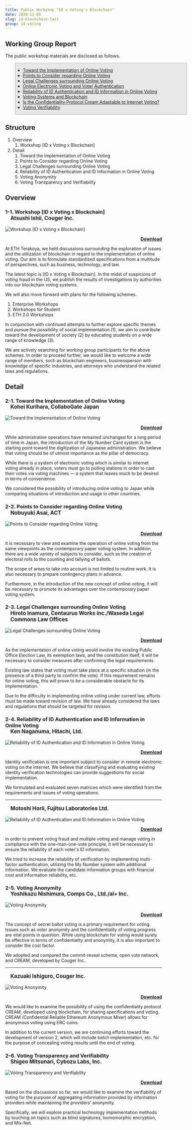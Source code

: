 ```yaml
---
title: Public Workshop "ID x Voting x Blockchain"
date: 2020-11-05
slug: id-blockchain-last
group: id-voting
---
```


## Working Group Report

The public workshop materials are disclosed as follows.

<div style="background-color:#e7e7e7;border:1px solid #a9a9a9;width: 550px;margin-bottom: 0rem;margin-left:2rem;">
<ul style="list-style-type: square;">
<li><a href="/pdf/2_for-the-realization-of-online-voting_en.pdf" target="_blank">Toward the Implementation of Online Voting</a></li>
<li><a href="/pdf/3_important-point-of-online-voting_en.pdf" target="_blank">Points to Consider regarding Online Voting</a></li>
<li><a href="/pdf/4_regal-consideration-of-online-voting_en.pdf" target="_blank">Legal Challenges surrounding Online Voting</a></li>
<li><a href="/pdf/5_online-voting-and-personal-authentication_en.pdf" target="_blank">Online Electronic Voting and Voter Authentication</a></li>
<li><a href="/pdf/5_ID-and-information-authentication-in-online-voting_en.pdf" target="_blank">Reliability of ID Authentication and ID Information in Online Voting</a></li>
<li><a href="/pdf/6_voting-system-and-blockchain_en.pdf" target="_blank">Voting Systems and Blockchain</a></li>
<li><a href="/pdf/6_utilization-of-blockchain-voting-application-cream_en.pdf" target="_blank">Is the Confidentiality Protocol Cream Adaptable to Internet Voting?</a></li>
<li><a href="/pdf/7_inspection-possibility-of-voting_en.pdf" target="_blank">Voting Verifiability</a></li>
</ul>
</div>

## Structure

1. Overview
   1. Workshop [ID x Voting x Blockchain]
2. Detail
   1. Toward the Implementation of Online Voting
   2. Points to Consider regarding Online Voting
   3. Legal Challenges surrounding Online Voting
   4. Reliability of ID Authentication and ID Information in Online Voting
   5. Voting Anonymity
   6. Voting Transparency and Verifiability

## Overview

### 1-1. Workshop [ID x Voting x Blockchain]
<p style="margin-top: -1em;font-weight: bold;font-size: 1.2em;margin-left: 1em;">Atsushi Ishii, Couger Inc.</p>

![Workshop [ID x Voting x Blockchain]](./images/section1_en.png)
<p style="text-align: right;font-weight:bold;"><a href="/pdf/1_terakoya-workshop-introduction_en.pdf" target="_blank">Download</a></p>
At ETH Terakoya, we held discussions surrounding the exploration of issues and the utilization of blockchain in regard to the implementation of online voting. Our aim is to formulate standardized specifications from a multitude of perspectives, such as business, technology, and law.

The latest topic is [ID x Voting x Blockchain].
In the midst of suspicions of voting fraud in the US, we publish the results of investigations by authorities into our blockchain voting systems.

We will also move forward with plans for the following schemes.
1. Enterprise Workshops
2. Workshops for Student
3. ETH 2.0 Workshops

In conjunction with continued attempts to further explore specific themes and pursue the possibility of social implementation (1), we aim to contribute toward the development of society (2) by educating students on a wide range of knowledge (3).

We are actively searching for working group participants for the above schemes.
In order to proceed further, we would like to welcome a wide range of members, such as blockchain engineers, businessperson with knowledge of specific industries, and attorneys who understand the related laws and regulations.

## Detail

### 2-1. Toward the Implementation of Online Voting

<p style="margin-top: -1em;font-weight: bold;font-size: 1.2em;margin-left: 1em;">Kohei Kurihara, CollaboGate Japan</p>

![Toward the Implementation of Online Voting](./images/section2_en.png)
<p style="text-align: right;font-weight:bold;"><a href="/pdf/2_for-the-realization-of-online-voting_en.pdf" target="_blank">Download</a></p>

While administrative operations have remained unchanged for a long period of time in Japan, the introduction of the My Number Card system is the starting point toward the digitization of Japanese administration. We believe that voting should be of utmost importance as the pillar of democracy.

While there is a system of electronic voting which is similar to internet voting already in place, voters must go to polling stations in order to cast their votes via voting machines — a system that leaves much to be desired in terms of convenience.

We considered the possibility of introducing online voting to Japan while comparing situations of introduction and usage in other countries.

### 2-2. Points to Consider regarding Online Voting

<p style="margin-top: -1em;font-weight: bold;font-size: 1.2em;margin-left: 1em;">Nobuyuki Asai, ACT</p>

![Points to Consider regarding Online Voting](./images/section3_en.png)
<p style="text-align: right;font-weight:bold;"><a href="/pdf/3_important-point-of-online-voting_en.pdf" target="_blank">Download</a></p>

It is necessary to view and examine the operation of online voting from the same viewpoints as the contemporary paper voting system. In addition, there are a wide variety of subjects to consider, such as the creation of electoral rolls to the counting and tallying of ballots.

The scope of areas to take into account is not limited to routine work. It is also necessary to prepare contingency plans in advance.

Furthermore, in the introduction of the new concept of online voting, it will be necessary to promote its advantages over the contemporary paper voting system.

### 2-3. Legal Challenges surrounding Online Voting

<p style="margin-top: -1em;font-weight: bold;font-size: 1.2em;margin-left: 1em;">Hiroto Inamura, Centaurus Works inc./Waseda Legal Commons Law Offices</p>

![Legal Challenges surrounding Online Voting](./images/section4_en.png)
<p style="text-align: right;font-weight:bold;"><a href="/pdf/4_regal-consideration-of-online-voting_en.pdf" target="_blank">Download</a></p>

As the implementation of online voting would involve the existing Public Office Election Law, its exemption laws, and the constitution itself, it will be necessary to consider measures after confirming the legal requirements.

Existing law states that voting must take place at a specific situation (in the presence of a third party to confirm the vote). If this requirement remains for online voting, this will prove to be a considerable obstacle for its implementation.

Due to the difficulty in implementing online voting under current law, efforts must be made toward revision of law. We have already considered the laws and regulations that should be targeted for revision.

### 2-4. Reliability of ID Authentication and ID Information in Online Voting

<p style="margin-top: -1em;font-weight: bold;font-size: 1.2em;margin-left: 1em;">Ken Naganuma, Hitachi, Ltd.</p>

![Reliability of ID Authentication and ID Information in Online Voting](./images/section5_en.png)
<p style="text-align: right;font-weight:bold;"><a href="/pdf/5_online-voting-and-personal-authentication_en.pdf" target="_blank">Download</a></p>

Identity verification is one important subject to consider in remote electronic voting on the Internet.
We believe that classifying and evaluating existing identity verification technologies can provide suggestions for social implementation.

We formulated and evaluated seven matrices which were identified from the requirements and issues of voting operations.

---

<p style="font-weight: bold;font-size: 1.2em;margin-left: 1em;">Motoshi Horii, Fujitsu Laboratories Ltd.</p>

![Reliability of ID Authentication and ID Information in Online Voting](./images/section6_en.png)
<p style="text-align: right;font-weight:bold;"><a href="/pdf/5_ID-and-information-authentication-in-online-voting_en.pdf" target="_blank">Download</a></p>

In order to prevent voting fraud and multiple voting and manage voting in compliance with the one-man-one-vote principle, it will be necessary to ensure the reliability of each voter's ID information.

We tried to increase the reliability of verification by implementing multi-factor authentication, utilizing the My Number system with additional information. We evaluate the candidate information groups with financial cost and information reliability, etc.

### 2-5. Voting Anonymity

<p style="margin-top: -1em;font-weight: bold;font-size: 1.2em;margin-left: 1em;">Yoshikazu Nishimura, Comps Co., Ltd./al+ Inc.</p>

![Voting Anonymity](./images/section7_en.png)
<p style="text-align: right;font-weight:bold;"><a href="/pdf/6_voting-system-and-blockchain_en.pdf" target="_blank">Download</a></p>

The concept of secret ballot voting is a primary requirement for voting. Issues such as voter anonymity and the confidentiality of voting progress are vital points in question. While using blockchain for voting would surely be effective in terms of confidentiality and anonymity, it is also important to consider the cost factor.

We adopted and compared the commit-reveal scheme, open vote network, and CREAM, developed by Couger Inc..

---

<p style="font-weight: bold;font-size: 1.2em;margin-left: 1em;">Kazuaki Ishiguro, Couger Inc.</p>

![Voting Anonymity](./images/section8_en.png)
<p style="text-align: right;font-weight:bold;"><a href="/pdf/6_utilization-of-blockchain-voting-application-cream_en.pdf" target="_blank">Download</a></p>

We would like to examine the possibility of using the confidentiality protocol CREAM, developed using blockchain, for sharing specifications and voting.
CREAM (Confidential Reliable Ethereum Anonymous Mixer) allows for anonymous voting using ERC coins.

In addition to the current version, we are continuing efforts toward the development of version 2, which will include batch implementation, etc. for the purpose of concealing voting results until the end of voting.

### 2-6. Voting Transparency and Verifiability

<p style="margin-top: -1em;font-weight: bold;font-size: 1.2em;margin-left: 1em;">Shigeo Mitsunari, Cybozu Labs, Inc.</p>

![Voting Transparency and Verifiability](./images/section9_en.png)
<p style="text-align: right;font-weight:bold;"><a href="/pdf/7_inspection-possibility-of-voting_en.pdf" target="_blank">Download</a></p>

Based on the discussions so far, we would like to examine the verifiability of voting for the purpose of aggregating information provided by information providers while maintaining the providers' anonymity.

Specifically, we will explore practical technology implementation methods by touching on topics such as blind signatures, homomorphic encryption, and Mix-Net.
